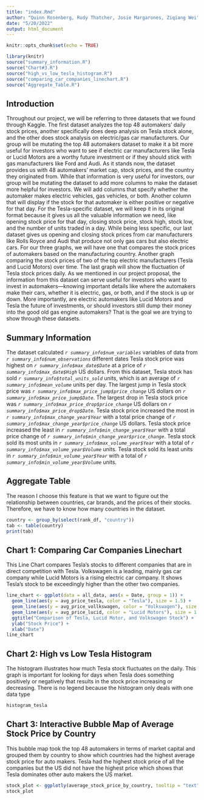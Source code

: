 ```yaml
---
title: "index.Rmd"
author: "Quinn Rosenberg, Rudy Thatcher, Josie Margarones, Ziqiang Wei"
date: "5/20/2022"
output: html_document
---
```


```r
knitr::opts_chunk$set(echo = TRUE)
```

```r
library(knitr)
source("summary_information.R")
source("Chart#3.R")
source("high_vs_low_tesla_histogram.R")
source("comparing_car_companies_linechart.R")
source("Aggregate_Table.R")
```

## Introduction
Throughout our project, we will be referring to three datasets that we found through Kaggle. The first dataset analyzes the top 48 automakers' daily stock prices, another specifically does deep analysis on Tesla stock alone, and the other does stock analysis on electric/gas car manufacturers. Our group will be mutating the top 48 automakers dataset to make it a bit more useful for investors who want to see if electric car manufacturers like Tesla or Lucid Motors are a worthy future investment or if they should stick with gas manufacturers like Ford and Audi. As it stands now, the dataset provides us with 48 automakers' market cap, stock prices, and the country they originated from. While that information is very useful for investors, our group will be mutating the dataset to add more columns to make the dataset more helpful for investors. We will add columns that specify whether the automaker makes electric vehicles, gas vehicles, or both. Another column that will display if the stock for that automaker is either positive or negative for that day. For the Tesla-specific dataset, we will keep it in its original format because it gives us all the valuable information we need, like opening stock price for that day, closing stock price, stock high, stock low, and the number of units traded in a day. While being less specific, our last dataset gives us opening and closing stock prices from car manufacturers like Rolls Royce and Audi that produce not only gas cars but also electric cars. For our three graphs, we will have one that compares the stock prices of automakers based on the manufacturing country. Another graph comparing the stock prices of two of the top electric manufacturers (Tesla and Lucid Motors) over time. The last graph will show the fluctuation of Tesla stock prices daily. As we mentioned in our project proposal, the information from this dataset can serve useful for investors who want to invest in automakers—knowing important details like where the automakers make their cars, whether it is electric, gas, or both, and if the stock is up or down. More importantly, are electric automakers like Lucid Motors and Tesla the future of investments, or should investors still dump their money into the good old gas engine automakers? That is the goal we are trying to show through these datasets. 

## Summary Information
The dataset calculated _`r summary_info$num_variables`_ variables of data from _`r summary_info$num_observations`_ different dates 
Tesla stock price was highest on _`r summary_info$max_date$Date`_ at a price of _`r summary_info$max_date$High`_ US dollars.
From this dataset, Tesla stock has sold _`r summary_info$total_units_sold`_ units, which is an average of _`r summary_info$mean_volume`_ units per day.
The largest jump in Tesla stock price was _`r summary_info$max_price_jump$price_change`_ US dollars on _`r summary_info$max_price_jump$Date`_. The largest drop in Tesla stock price was _`r summary_info$max_price_drop$price_change`_ US dollars on _`r summary_info$max_price_drop$Date`_.
Tesla stock price increased the most in _`r summary_info$max_change_year$Year`_ with a total price change of _`r summary_info$max_change_year$price_change`_ US dollars. Tesla stock price increased the least in _`r summary_info$min_change_year$Year`_ with a total price change of _`r summary_info$min_change_year$price_change`_.
Tesla stock sold its most units in _`r summary_info$max_volume_year$Year`_ with a total of _`r summary_info$max_volume_year$Volume`_ units. Tesla stock sold its least units in _`r summary_info$min_volume_year$Year`_ with a total of _`r summary_info$min_volume_year$Volume`_ units.

## Aggregate Table
The reason I choose this feature is that we want to figure out the relationship between countries, car brands, and the prices of their stocks. Therefore, we have to know how many countries in the dataset.

```r
country <- group_by(select(rank_df, "country"))
tab <- table(country)
print(tab)
```

## Chart 1: Comparing Car Companies Linechart
This Line Chart compares Tesla’s stocks to different companies that are in direct competition with Tesla. Volkswagen is a leading, mainly gas car company while Lucid Motors is a rising electric car company. It shows Tesla's stock to be exceedingly higher than the other two companies.

```r
line_chart <- ggplot(data = all_data, aes(x = Date, group = 1)) +
  geom_line(aes(y = avg_price_tesla, color = "Tesla"), size = 1.5) +
  geom_line(aes(y = avg_price_vollkswagen, color = "Volkswagen"), size = 1.5) +
  geom_line(aes(y = avg_price_lucid, color = "Lucid Motors"), size = 1.5) +
  ggtitle("Comparison of Tesla, Lucid Motor, and Volkswagen Stock") +
  ylab("Stock Price") +
  xlab("Date")
line_chart
```

## Chart 2: High vs Low Tesla Histogram
The histogram illustrates how much Tesla stock fluctuates on the daily. This graph is important for looking for days when Tesla does something positively or negatively that results in the stock price increasing or decreasing. There is no legend because the histogram only deals with one data type

```r
histogram_tesla
```

## Chart 3: Interactive Bubble Map of Average Stock Price by Country
This bubble map took the top 48 automakers in terms of market capital and grouped them by country to show which countries had the highest average stock price for auto makers. Tesla had the highest stock price of all the companies but the US did not have the highest price which shows that Tesla dominates other auto makers the US market.

```r
stock_plot <- ggplotly(average_stock_price_by_country, tooltip = "text")
stock_plot
```

